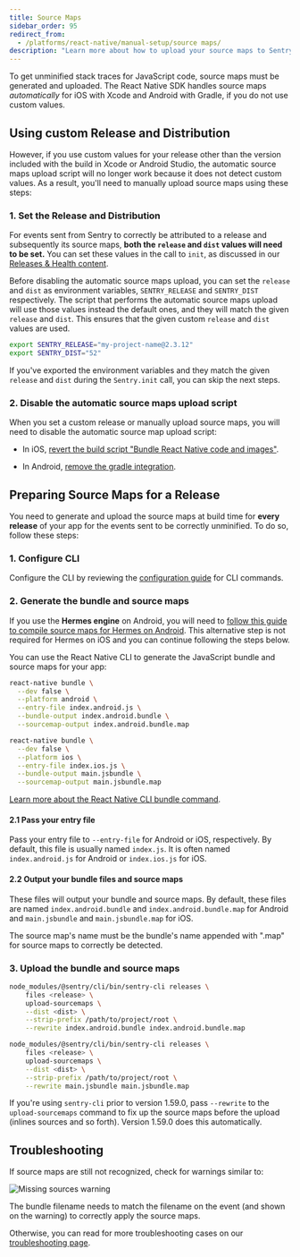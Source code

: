 ```yaml
---
title: Source Maps
sidebar_order: 95
redirect_from:
  - /platforms/react-native/manual-setup/source maps/
description: "Learn more about how to upload your source maps to Sentry."
---
```


To get unminified stack traces for JavaScript code, source maps must be generated and uploaded. The React Native SDK handles source maps _automatically_ for iOS with Xcode and Android with Gradle, if you do not use custom values.

## Using custom Release and Distribution

However, if you use custom values for your release other than the version included with the build in Xcode or Android Studio, the automatic source maps upload script will no longer work because it does not detect custom values. As a result, you'll need to manually upload source maps using these steps:

### 1. Set the Release and Distribution

For events sent from Sentry to correctly be attributed to a release and subsequently its source maps, **both the `release` and `dist` values will need to be set.** You can set these values in the call to `init`, as discussed in our [Releases & Health content](/platforms/react-native/configuration/releases/).

<Note>

Before disabling the automatic source maps upload, you can set the `release` and `dist` as environment variables, `SENTRY_RELEASE` and `SENTRY_DIST` respectively. The script that performs the automatic source maps upload will use those values instead the default ones, and they will match the given `release` and `dist`. This ensures that the given custom `release` and `dist` values are used.

</Note>

```bash
export SENTRY_RELEASE="my-project-name@2.3.12"
export SENTRY_DIST="52"
```

If you've exported the environment variables and they match the given `release` and `dist` during the `Sentry.init` call, you can skip the next steps.

### 2. Disable the automatic source maps upload script

When you set a custom release or manually upload source maps, you will need to disable the automatic source map upload script:

- In iOS, [revert the build script "Bundle React Native code and images"](/platforms/react-native/manual-setup/manual-setup/#bundle-react-native-code-and-images).

- In Android, [remove the gradle integration](/platforms/react-native/manual-setup/manual-setup/#enable-gradle-integration).

## Preparing Source Maps for a Release

You need to generate and upload the source maps at build time for **every release** of your app for the events sent to be correctly unminified. To do so, follow these steps:

### 1. Configure CLI

Configure the CLI by reviewing the [configuration guide](/product/cli/configuration/) for CLI commands.

### 2. Generate the bundle and source maps

<Alert level="warning" title="Hermes on Android">

If you use the **Hermes engine** on Android, you will need to [follow this guide to compile source maps for Hermes on Android](/platforms/react-native/manual-setup/hermes/#custom-source-maps). This alternative step is not required for Hermes on iOS and you can continue following the steps below.

</Alert>

You can use the React Native CLI to generate the JavaScript bundle and source maps for your app:

```bash {tabTitle:Android}
react-native bundle \
  --dev false \
  --platform android \
  --entry-file index.android.js \
  --bundle-output index.android.bundle \
  --sourcemap-output index.android.bundle.map
```

```bash {tabTitle:iOS}
react-native bundle \
  --dev false \
  --platform ios \
  --entry-file index.ios.js \
  --bundle-output main.jsbundle \
  --sourcemap-output main.jsbundle.map
```

[Learn more about the React Native CLI bundle command](https://github.com/react-native-community/cli/blob/master/docs/commands.md#bundle).

#### 2.1 Pass your entry file

Pass your entry file to `--entry-file` for Android or iOS, respectively. By default, this file is usually named `index.js`. It is often named `index.android.js` for Android or `index.ios.js` for iOS.

#### 2.2 Output your bundle files and source maps

These files will output your bundle and source maps. By default, these files are named `index.android.bundle` and `index.android.bundle.map` for Android and `main.jsbundle` and `main.jsbundle.map` for iOS.

<Note>

The source map's name must be the bundle's name appended with ".map" for source maps to correctly be detected.

</Note>

### 3. Upload the bundle and source maps

```bash {tabTitle:Android}
node_modules/@sentry/cli/bin/sentry-cli releases \
    files <release> \
    upload-sourcemaps \
    --dist <dist> \
    --strip-prefix /path/to/project/root \
    --rewrite index.android.bundle index.android.bundle.map
```

```bash {tabTitle:iOS}
node_modules/@sentry/cli/bin/sentry-cli releases \
    files <release> \
    upload-sourcemaps \
    --dist <dist> \
    --strip-prefix /path/to/project/root \
    --rewrite main.jsbundle main.jsbundle.map
```

<Note>

If you're using `sentry-cli` prior to version 1.59.0, pass `--rewrite` to the `upload-sourcemaps` command to fix up the source maps before the upload (inlines sources and so forth). Version 1.59.0 does this automatically.

</Note>

## Troubleshooting

If source maps are still not recognized, check for warnings similar to:

![Missing sources warning](001-manual-sourcemaps.png)

The bundle filename needs to match the filename on the event (and shown on the warning) to correctly apply the source maps.

Otherwise, you can read for more troubleshooting cases on our [troubleshooting page](/platforms/react-native/troubleshooting/#source-maps).
